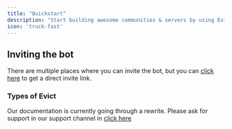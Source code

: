 ```yaml
---
title: "Quickstart"
description: "Start building awesome communities & servers by using Evict."
icon: 'truck-fast'
---
```


## Inviting the bot

There are multiple places where you can invite the bot, but you can <a href="https://evict.bot/invite" target="_blank">click here</a> to get a direct invite link.

### Types of Evict

Our documentation is currently going through a rewrite. Please ask for support in our support channel in <a href="https://discord.gg/evict" target="_blank">click here</a> 